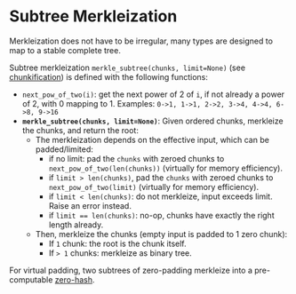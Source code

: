 # Subtree Merkleization

Merkleization does not have to be irregular, many types are designed to map to a stable complete tree.

Subtree merkleization `merkle_subtree(chunks, limit=None)` (see [chunkification](./chunkify.md)) is defined with the following functions:

- `next_pow_of_two(i)`: get the next power of 2 of `i`, if not already a power of 2, with 0 mapping to 1. Examples: `0->1, 1->1, 2->2, 3->4, 4->4, 6->8, 9->16`
- **`merkle_subtree(chunks, limit=None)`**: Given ordered chunks, merkleize the chunks, and return the root:
  - The merkleization depends on the effective input, which can be padded/limited:
    - if no limit: pad the `chunks` with zeroed chunks to `next_pow_of_two(len(chunks))` (virtually for memory efficiency).
    - if `limit > len(chunks)`, pad the `chunks` with zeroed chunks to `next_pow_of_two(limit)` (virtually for memory efficiency).
    - if `limit < len(chunks)`: do not merkleize, input exceeds limit. Raise an error instead.
    - if `limit == len(chunks)`: no-op, chunks have exactly the right length already.
  - Then, merkleize the chunks (empty input is padded to 1 zero chunk):
    - If `1` chunk: the root is the chunk itself.
    - If `> 1` chunks: merkleize as binary tree.

For virtual padding, two subtrees of zero-padding merkleize into a pre-computable [zero-hash](./hashing.md#zero-hashes).
